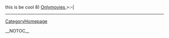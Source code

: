 this is be cool 8) <a href=" http://www.scam.com/member.php?u=104736 ">Onlymovies
</a>  >:-[
----
[[CategoryHomepage]]

__NOTOC__